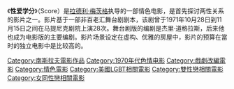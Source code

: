 {{Unreferenced|time=2021-02-07T04:02:52+00:00}}
{{Infobox Film 
| name            = Score<br><small>"The Score"</small>
| image           = 
| caption         = 
| director        = [[拉德利·梅茨格|拉德利·梅茨格]] 
| producer        = 
| writer          = 杰里·道格拉斯
| starring        = [[Claire_Wilbur|Claire Wilbur]]<br>[[Casey_Donovan_(porn_star)|Calvin Culver]]<br>[[Lynn_Lowry|Lynn Lowry]]<br>[[Gerald_Grant|Gerald Grant]]<br>[[Carl_Parker|Carl Parker]] 
| music           = 
| editing         = 
| distributor     = 
| released        = 1972
| runtime         = 91分
| country         = [[USA|USA]]/[[南斯拉夫|南斯拉夫]]
| language        = [[英语|英语]]
| budget          = 
}}
《'''性爱学分'''》（Score）是[[拉德利·梅茨格|拉德利·梅茨格]]执导的一部情色电影，是首先探讨两性关系的影片之一。影片基于一部非百老汇舞台剧剧本，该剧曾于1971年10月28日到11月15日之间在马提尼克剧院上演28次。舞台剧版的编剧是杰里·道格拉斯，后来他也成为电影版的主要编剧。影片场景设定在虚构、优雅的房屋中，影片的预算在當时的独立电影中是比较高的。

{{DEFAULTSORT:Score (Film)}}
[[Category:南斯拉夫電影作品|Category:南斯拉夫電影作品]]
[[Category:1970年代色情电影|Category:1970年代色情电影]]
[[Category:戲劇改編電影|Category:戲劇改編電影]]
[[Category:情色電影|Category:情色電影]]
[[Category:美國LGBT相關電影|Category:美國LGBT相關電影]]
[[Category:雙性戀相關電影|Category:雙性戀相關電影]]
[[Category:女同性戀相關電影|Category:女同性戀相關電影]]
{{movie-stub}}